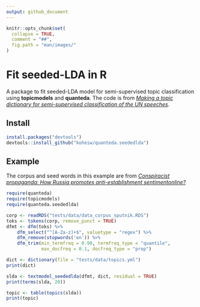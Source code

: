 ```yaml
---
output: github_document
---
```


```r
knitr::opts_chunk$set(
  collapse = TRUE,
  comment = "##",
  fig.path = "man/images/"
)
```

# Fit seeded-LDA in R

A package to fit seeded-LDA model for semi-supervised topic classification using **topicmodels** and **quanteda**. The code is from [*Making a topic dictionary for semi-supervised classification of the UN speeches*](https://koheiw.net/wp-content/uploads/2019/06/Speech-classification-06-QTA-Dub.pdf).

## Install

```r
install.packages("devtools")
devtools::install_github("koheiw/quanteda.seededlda")
```

## Example

The corpus and seed words in this example are from [*Conspiracist propaganda: How Russia promotes anti-establishment sentimentonline?*](https://koheiw.net/wp-content/uploads/2019/06/Sputnik-05-ECPR.pdf)

```r
require(quanteda)
require(topicmodels)
require(quanteda.seededlda)
```

```r
corp <- readRDS("tests/data/data_corpus_sputnik.RDS")
toks <- tokens(corp, remove_punct = TRUE)
dfmt <- dfm(toks) %>% 
    dfm_select("^[A-Za-z]+$", valuetype = "regex") %>% 
    dfm_remove(stopwords('en')) %>% 
    dfm_trim(min_termfreq = 0.90, termfreq_type = "quantile", 
             max_docfreq = 0.1, docfreq_type = "prop")
```

```r
dict <- dictionary(file = "tests/data/topics.yml")
print(dict)
```

```r
slda <- textmodel_seededlda(dfmt, dict, residual = TRUE)
print(terms(slda, 20))
```

```r
topic <- table(topics(slda))
print(topic)
```

